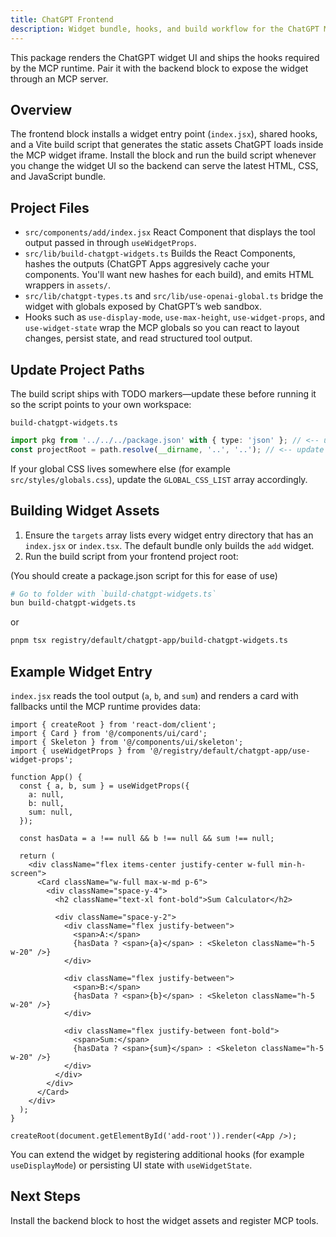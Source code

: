 ```yaml
---
title: ChatGPT Frontend
description: Widget bundle, hooks, and build workflow for the ChatGPT MCP frontend.
---
```


<Callout title="Frontend Widget Bundle" type="info">
  This package renders the ChatGPT widget UI and ships the hooks required by the MCP runtime. Pair it with the <Link href="/docs/chatgpt-app/backend">backend block</Link> to expose the widget through an MCP server.
</Callout>

## Overview

The frontend block installs a widget entry point (`index.jsx`), shared hooks, and a Vite build script that generates the static assets ChatGPT loads inside the MCP widget iframe. Install the block and run the build script whenever you change the widget UI so the backend can serve the latest HTML, CSS, and JavaScript bundle.

<InstallTabs component="chatgpt-app" />

## Project Files

- `src/components/add/index.jsx` React Component that displays the tool output passed in through `useWidgetProps`.
- `src/lib/build-chatgpt-widgets.ts` Builds the React Components, hashes the outputs (ChatGPT Apps aggresively cache your components. You'll want new hashes for each build), and emits HTML wrappers in `assets/`.
- `src/lib/chatgpt-types.ts` and `src/lib/use-openai-global.ts` bridge the widget with globals exposed by ChatGPT’s web sandbox.
- Hooks such as `use-display-mode`, `use-max-height`, `use-widget-props`, and `use-widget-state` wrap the MCP globals so you can react to layout changes, persist state, and read structured tool output.

## Update Project Paths

The build script ships with TODO markers—update these before running it so the script points to your own workspace:

`build-chatgpt-widgets.ts`
```ts
import pkg from '../../../package.json' with { type: 'json' }; // <-- update to your package.json
const projectRoot = path.resolve(__dirname, '..', '..'); // <-- update to where you want your built `assets` directory to live
```

If your global CSS lives somewhere else (for example `src/styles/globals.css`), update the `GLOBAL_CSS_LIST` array accordingly.

## Building Widget Assets

1. Ensure the `targets` array lists every widget entry directory that has an `index.jsx` or `index.tsx`. The default bundle only builds the `add` widget.
2. Run the build script from your frontend project root:

(You should create a package.json script for this for ease of use)
```bash
# Go to folder with `build-chatgpt-widgets.ts`
bun build-chatgpt-widgets.ts
```

or

```bash
pnpm tsx registry/default/chatgpt-app/build-chatgpt-widgets.ts
```

## Example Widget Entry

`index.jsx` reads the tool output (`a`, `b`, and `sum`) and renders a card with fallbacks until the MCP runtime provides data:

```tsx
import { createRoot } from 'react-dom/client';
import { Card } from '@/components/ui/card';
import { Skeleton } from '@/components/ui/skeleton';
import { useWidgetProps } from '@/registry/default/chatgpt-app/use-widget-props';

function App() {
  const { a, b, sum } = useWidgetProps({
    a: null,
    b: null,
    sum: null,
  });

  const hasData = a !== null && b !== null && sum !== null;

  return (
    <div className="flex items-center justify-center w-full min-h-screen">
      <Card className="w-full max-w-md p-6">
        <div className="space-y-4">
          <h2 className="text-xl font-bold">Sum Calculator</h2>

          <div className="space-y-2">
            <div className="flex justify-between">
              <span>A:</span>
              {hasData ? <span>{a}</span> : <Skeleton className="h-5 w-20" />}
            </div>

            <div className="flex justify-between">
              <span>B:</span>
              {hasData ? <span>{b}</span> : <Skeleton className="h-5 w-20" />}
            </div>

            <div className="flex justify-between font-bold">
              <span>Sum:</span>
              {hasData ? <span>{sum}</span> : <Skeleton className="h-5 w-20" />}
            </div>
          </div>
        </div>
      </Card>
    </div>
  );
}

createRoot(document.getElementById('add-root')).render(<App />);

```

You can extend the widget by registering additional hooks (for example `useDisplayMode`) or persisting UI state with `useWidgetState`.

## Next Steps

<Card title="ChatGPT MCP Backend" href="/docs/chatgpt-app/backend">
  Install the backend block to host the widget assets and register MCP tools.
</Card>
